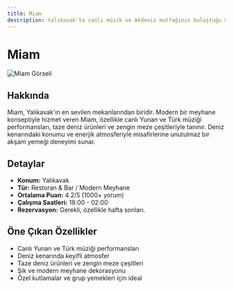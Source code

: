 ```yaml
---
title: Miam
description: Yalıkavak'ta canlı müzik ve Akdeniz mutfağının buluştuğu modern meyhane
---
```


# Miam

![Miam Görseli](https://res.cloudinary.com/djzzikcey/image/upload/v1752955931/sm3eghiy0cg8uhvg3y9r.jpg)

## Hakkında
Miam, Yalıkavak'ın en sevilen mekanlarından biridir. Modern bir meyhane konseptiyle hizmet veren Miam, özellikle canlı Yunan ve Türk müziği performansları, taze deniz ürünleri ve zengin meze çeşitleriyle tanınır. Deniz kenarındaki konumu ve enerjik atmosferiyle misafirlerine unutulmaz bir akşam yemeği deneyimi sunar.

## Detaylar
- **Konum:** Yalıkavak
- **Tür:** Restoran & Bar / Modern Meyhane
- **Ortalama Puan:** 4.2/5 (1000+ yorum)
- **Çalışma Saatleri:** 18:00 - 02:00
- **Rezervasyon:** Gerekli, özellikle hafta sonları.

## Öne Çıkan Özellikler
- Canlı Yunan ve Türk müziği performansları
- Deniz kenarında keyifli atmosfer
- Taze deniz ürünleri ve zengin meze çeşitleri
- Şık ve modern meyhane dekorasyonu
- Özel kutlamalar ve grup yemekleri için ideal

